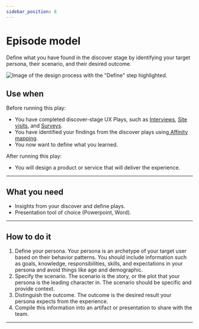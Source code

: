 ```yaml
---
sidebar_position: 8
---
```


# Episode model

Define what you have found in the discover stage by identifying your target persona, their scenario, and their desired outcome. 

<ImageBlock>

![Image of the design process with the "Define" step highlighted.](./images/episode-model.png)

</ImageBlock>

## Use when 

Before running this play:

- You have completed discover-stage UX Plays, such as [Interviews](/get-started/other/ux-plays/interview/discover), [Site visits](/get-started/other/ux-plays/site-visit), and [Surveys](/get-started/other/ux-plays/survey/discover).
- You have identified your findings from the discover plays using[ Affinity mapping](/get-started/other/ux-plays/affinity-mapping).
- You now want to define what you learned. 

After running this play:

- You will design a product or service that will deliver the experience. 
 
---

## What you need

- Insights from your discover and define plays. 
- Presentation tool of choice (Powerpoint, Word).

---

## How to do it

1. Define your persona. Your persona is an archetype of your target user based on their behavior patterns. You should include information such as goals, knowledge, responsibilities, skills, and expectations in your persona and avoid things like age and demographic. 
2. Specify the scenario. The scenario is the story, or the plot that your persona is the leading character in. The scenario should be specific and provide context.
3. Distinguish the outcome. The outcome is the desired result your persona expects from the experience.
4. Compile this information into an artifact or presentation to share with the team.

---

<PlayHelp />
